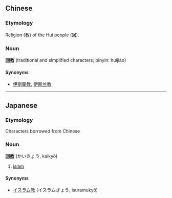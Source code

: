 ==Chinese==
===Etymology===
Religion (教) of the Hui people (回).

===Noun===
'''[[回]][[教]]''' (traditional and simplified characters; pinyin: huíjiào)

====Synonyms====
*[[伊斯蘭教]], [[伊斯兰教]]

----

==Japanese==
===Etymology===
Characters borrowed from Chinese

===Noun===
'''[[回]][[教]]''' (かいきょう, kaikyō)

# [[islam]]

====Synonyms====
*[[イスラム教]] (イスラムきょう, isuramukyō)